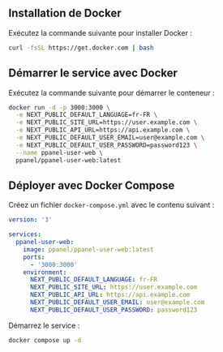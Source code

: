 ## Installation de Docker

Exécutez la commande suivante pour installer Docker :

```bash
curl -fsSL https://get.docker.com | bash
```

## Démarrer le service avec Docker

Exécutez la commande suivante pour démarrer le conteneur :

```bash
docker run -d -p 3000:3000 \
  -e NEXT_PUBLIC_DEFAULT_LANGUAGE=fr-FR \
  -e NEXT_PUBLIC_SITE_URL=https://user.example.com \
  -e NEXT_PUBLIC_API_URL=https://api.example.com \
  -e NEXT_PUBLIC_DEFAULT_USER_EMAIL=user@example.com \
  -e NEXT_PUBLIC_DEFAULT_USER_PASSWORD=password123 \
  --name ppanel-user-web \
  ppanel/ppanel-user-web:latest
```

## Déployer avec Docker Compose

Créez un fichier `docker-compose.yml` avec le contenu suivant :

```yaml
version: '3'

services:
  ppanel-user-web:
    image: ppanel/ppanel-user-web:latest
    ports:
      - '3000:3000'
    environment:
      NEXT_PUBLIC_DEFAULT_LANGUAGE: fr-FR
      NEXT_PUBLIC_SITE_URL: https://user.example.com
      NEXT_PUBLIC_API_URL: https://api.example.com
      NEXT_PUBLIC_DEFAULT_USER_EMAIL: user@example.com
      NEXT_PUBLIC_DEFAULT_USER_PASSWORD: password123
```

Démarrez le service :

```bash
docker compose up -d
```



<Giscus />
